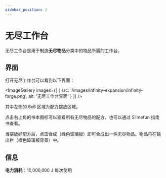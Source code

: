 ```yaml
---
sidebar_position: 2
---
```



# 无尽工作台

无尽工作台是用于制造**无尽物品**分类中的物品所需的工作台。

## 界面

打开无尽工作台可以看到以下界面：

<ImageGallery images={[
  { src: '/images/infinity-expansion/infinity-forge.png', alt: '无尽工作台界面' }
]} />

其中左侧的 6x6 区域为配方摆放区域。

点击右上角的书本图标可以查看所有无尽物品的配方，也可以通过 Slimefun 指南书查看。

当摆放好配方后，点击合成（绿色玻璃板）即可合成出一件无尽物品。物品将在输出栏（橙色玻璃板背景）中。

## 信息

**电力消耗**：10,000,000 J 每次使用
